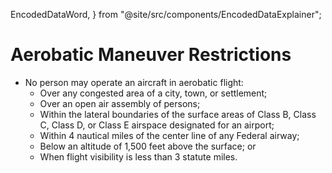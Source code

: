   EncodedDataWord,
} from "@site/src/components/EncodedDataExplainer";

# Aerobatic Maneuver Restrictions

- No person may operate an aircraft in aerobatic flight:
  - Over any congested area of a city, town, or settlement;
  - Over an open air assembly of persons;
  - Within the lateral boundaries of the surface areas of Class B, Class C, Class D, or Class E airspace designated for an airport;
  - Within 4 nautical miles of the center line of any Federal airway;
  - Below an altitude of 1,500 feet above the surface; or
  - When flight visibility is less than 3 statute miles.

<Reg part="91.303" />
<Reg part="91.307" />

